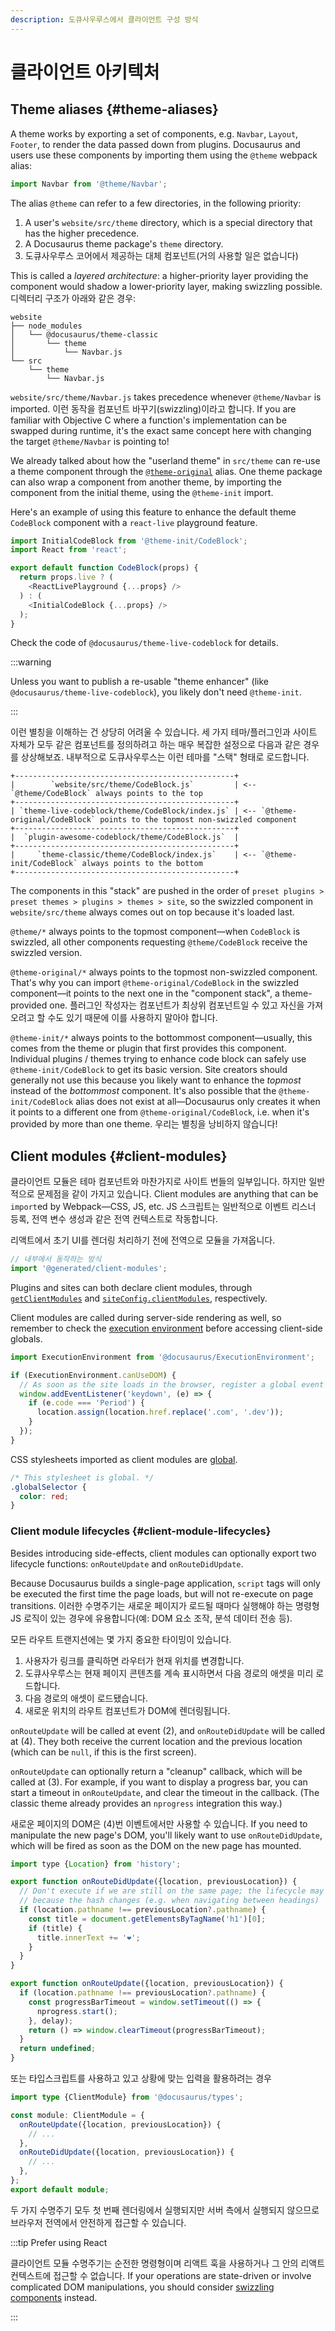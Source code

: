 ```yaml
---
description: 도큐사우루스에서 클라이언트 구성 방식
---
```


# 클라이언트 아키텍처

## Theme aliases {#theme-aliases}

A theme works by exporting a set of components, e.g. `Navbar`, `Layout`, `Footer`, to render the data passed down from plugins. Docusaurus and users use these components by importing them using the `@theme` webpack alias:

```js
import Navbar from '@theme/Navbar';
```

The alias `@theme` can refer to a few directories, in the following priority:

1. A user's `website/src/theme` directory, which is a special directory that has the higher precedence.
2. A Docusaurus theme package's `theme` directory.
3. 도큐사우루스 코어에서 제공하는 대체 컴포넌트(거의 사용할 일은 없습니다)

This is called a _layered architecture_: a higher-priority layer providing the component would shadow a lower-priority layer, making swizzling possible. 디렉터리 구조가 아래와 같은 경우:

```
website
├── node_modules
│   └── @docusaurus/theme-classic
│       └── theme
│           └── Navbar.js
└── src
    └── theme
        └── Navbar.js
```

`website/src/theme/Navbar.js` takes precedence whenever `@theme/Navbar` is imported. 이런 동작을 컴포넌트 바꾸기(swizzling)이라고 합니다. If you are familiar with Objective C where a function's implementation can be swapped during runtime, it's the exact same concept here with changing the target `@theme/Navbar` is pointing to!

We already talked about how the "userland theme" in `src/theme` can re-use a theme component through the [`@theme-original`](../swizzling.mdx#wrapping) alias. One theme package can also wrap a component from another theme, by importing the component from the initial theme, using the `@theme-init` import.

Here's an example of using this feature to enhance the default theme `CodeBlock` component with a `react-live` playground feature.

```js
import InitialCodeBlock from '@theme-init/CodeBlock';
import React from 'react';

export default function CodeBlock(props) {
  return props.live ? (
    <ReactLivePlayground {...props} />
  ) : (
    <InitialCodeBlock {...props} />
  );
}
```

Check the code of `@docusaurus/theme-live-codeblock` for details.

:::warning

Unless you want to publish a re-usable "theme enhancer" (like `@docusaurus/theme-live-codeblock`), you likely don't need `@theme-init`.

:::

이런 별칭을 이해하는 건 상당히 어려울 수 있습니다. 세 가지 테마/플러그인과 사이트 자체가 모두 같은 컴포넌트를 정의하려고 하는 매우 복잡한 설정으로 다음과 같은 경우를 상상해보죠. 내부적으로 도큐사우루스는 이런 테마를 "스택" 형태로 로드합니다.

```text
+-------------------------------------------------+
|        `website/src/theme/CodeBlock.js`         | <-- `@theme/CodeBlock` always points to the top
+-------------------------------------------------+
| `theme-live-codeblock/theme/CodeBlock/index.js` | <-- `@theme-original/CodeBlock` points to the topmost non-swizzled component
+-------------------------------------------------+
|  `plugin-awesome-codeblock/theme/CodeBlock.js`  |
+-------------------------------------------------+
|     `theme-classic/theme/CodeBlock/index.js`    | <-- `@theme-init/CodeBlock` always points to the bottom
+-------------------------------------------------+
```

The components in this "stack" are pushed in the order of `preset plugins > preset themes > plugins > themes > site`, so the swizzled component in `website/src/theme` always comes out on top because it's loaded last.

`@theme/*` always points to the topmost component—when `CodeBlock` is swizzled, all other components requesting `@theme/CodeBlock` receive the swizzled version.

`@theme-original/*` always points to the topmost non-swizzled component. That's why you can import `@theme-original/CodeBlock` in the swizzled component—it points to the next one in the "component stack", a theme-provided one. 플러그인 작성자는 컴포넌트가 최상위 컴포넌트일 수 있고 자신을 가져오려고 할 수도 있기 때문에 이를 사용하지 말아야 합니다.

`@theme-init/*` always points to the bottommost component—usually, this comes from the theme or plugin that first provides this component. Individual plugins / themes trying to enhance code block can safely use `@theme-init/CodeBlock` to get its basic version. Site creators should generally not use this because you likely want to enhance the _topmost_ instead of the _bottommost_ component. It's also possible that the `@theme-init/CodeBlock` alias does not exist at all—Docusaurus only creates it when it points to a different one from `@theme-original/CodeBlock`, i.e. when it's provided by more than one theme. 우리는 별칭을 낭비하지 않습니다!

## Client modules {#client-modules}

클라이언트 모듈은 테마 컴포넌트와 마찬가지로 사이트 번들의 일부입니다. 하지만 일반적으로 문제점을 같이 가지고 있습니다. Client modules are anything that can be `import`ed by Webpack—CSS, JS, etc. JS 스크립트는 일반적으로 이벤트 리스너 등록, 전역 변수 생성과 같은 전역 컨텍스트로 작동합니다.

리액트에서 초기 UI를 렌더링 처리하기 전에 전역으로 모듈을 가져옵니다.

```js title="@docusaurus/core/App.tsx"
// 내부에서 동작하는 방식
import '@generated/client-modules';
```

Plugins and sites can both declare client modules, through [`getClientModules`](../api/plugin-methods/lifecycle-apis.mdx#getClientModules) and [`siteConfig.clientModules`](../api/docusaurus.config.js.mdx#clientModules), respectively.

Client modules are called during server-side rendering as well, so remember to check the [execution environment](./ssg.mdx#escape-hatches) before accessing client-side globals.

```js title="mySiteGlobalJs.js"
import ExecutionEnvironment from '@docusaurus/ExecutionEnvironment';

if (ExecutionEnvironment.canUseDOM) {
  // As soon as the site loads in the browser, register a global event listener
  window.addEventListener('keydown', (e) => {
    if (e.code === 'Period') {
      location.assign(location.href.replace('.com', '.dev'));
    }
  });
}
```

CSS stylesheets imported as client modules are [global](../styling-layout.mdx#global-styles).

```css title="mySiteGlobalCss.css"
/* This stylesheet is global. */
.globalSelector {
  color: red;
}
```

### Client module lifecycles {#client-module-lifecycles}

Besides introducing side-effects, client modules can optionally export two lifecycle functions: `onRouteUpdate` and `onRouteDidUpdate`.

Because Docusaurus builds a single-page application, `script` tags will only be executed the first time the page loads, but will not re-execute on page transitions. 이러한 수명주기는 새로운 페이지가 로드될 때마다 실행해야 하는 명령형 JS 로직이 있는 경우에 유용합니다(예: DOM 요소 조작, 분석 데이터 전송 등).

모든 라우트 트랜지션에는 몇 가지 중요한 타이밍이 있습니다.

1. 사용자가 링크를 클릭하면 라우터가 현재 위치를 변경합니다.
2. 도큐사우루스는 현재 페이지 콘텐츠를 계속 표시하면서 다음 경로의 애셋을 미리 로드합니다.
3. 다음 경로의 애셋이 로드됐습니다.
4. 새로운 위치의 라우트 컴포넌트가 DOM에 렌더링됩니다.

`onRouteUpdate` will be called at event (2), and `onRouteDidUpdate` will be called at (4). They both receive the current location and the previous location (which can be `null`, if this is the first screen).

`onRouteUpdate` can optionally return a "cleanup" callback, which will be called at (3). For example, if you want to display a progress bar, you can start a timeout in `onRouteUpdate`, and clear the timeout in the callback. (The classic theme already provides an `nprogress` integration this way.)

새로운 페이지의 DOM은 (4)번 이벤트에서만 사용할 수 있습니다. If you need to manipulate the new page's DOM, you'll likely want to use `onRouteDidUpdate`, which will be fired as soon as the DOM on the new page has mounted.

```js title="myClientModule.js"
import type {Location} from 'history';

export function onRouteDidUpdate({location, previousLocation}) {
  // Don't execute if we are still on the same page; the lifecycle may be fired
  // because the hash changes (e.g. when navigating between headings)
  if (location.pathname !== previousLocation?.pathname) {
    const title = document.getElementsByTagName('h1')[0];
    if (title) {
      title.innerText += '❤️';
    }
  }
}

export function onRouteUpdate({location, previousLocation}) {
  if (location.pathname !== previousLocation?.pathname) {
    const progressBarTimeout = window.setTimeout(() => {
      nprogress.start();
    }, delay);
    return () => window.clearTimeout(progressBarTimeout);
  }
  return undefined;
}
```

또는 타입스크립트를 사용하고 있고 상황에 맞는 입력을 활용하려는 경우

```ts title="myClientModule.ts"
import type {ClientModule} from '@docusaurus/types';

const module: ClientModule = {
  onRouteUpdate({location, previousLocation}) {
    // ...
  },
  onRouteDidUpdate({location, previousLocation}) {
    // ...
  },
};
export default module;
```

두 가지 수명주기 모두 첫 번째 렌더링에서 실행되지만 서버 측에서 실행되지 않으므로 브라우저 전역에서 안전하게 접근할 수 있습니다.

:::tip Prefer using React

클라이언트 모듈 수명주기는 순전한 명령형이며 리액트 훅을 사용하거나 그 안의 리액트 컨텍스트에 접근할 수 없습니다. If your operations are state-driven or involve complicated DOM manipulations, you should consider [swizzling components](../swizzling.mdx) instead.

:::
